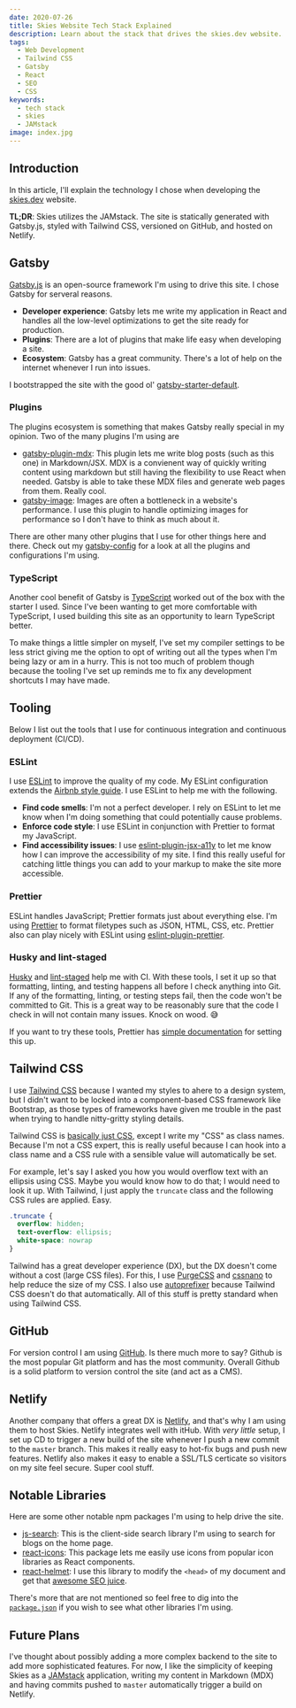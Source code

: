 ```yaml
---
date: 2020-07-26
title: Skies Website Tech Stack Explained
description: Learn about the stack that drives the skies.dev website.
tags:
  - Web Development
  - Tailwind CSS
  - Gatsby
  - React
  - SEO
  - CSS
keywords:
  - tech stack
  - skies
  - JAMstack
image: index.jpg
---
```


## Introduction

In this article, I'll explain the technology I chose when developing the
[skies.dev](https://www.skies.dev) website.

**TL;DR**: Skies utilizes the JAMstack. The site is statically generated with
Gatsby.js, styled with Tailwind CSS, versioned on GitHub, and hosted on Netlify.

## Gatsby

[Gatsby.js](https://www.gatsbyjs.org/) is an open-source framework I'm using to
drive this site. I chose Gatsby for serveral reasons.

- **Developer experience**: Gatsby lets me write my application in React and
  handles all the low-level optimizations to get the site ready for production.
- **Plugins**: There are a lot of plugins that make life easy when developing a
  site.
- **Ecosystem**: Gatsby has a great community. There's a lot of help on the
  internet whenever I run into issues.

I bootstrapped the site with the good ol'
[gatsby-starter-default](https://www.gatsbyjs.org/starters/gatsbyjs/gatsby-starter-default/).

### Plugins

The plugins ecosystem is something that makes Gatsby really special in my
opinion. Two of the many plugins I'm using are

- [gatsby-plugin-mdx](https://www.gatsbyjs.org/packages/gatsby-plugin-mdx/):
  This plugin lets me write blog posts (such as this one) in Markdown/JSX. MDX
  is a convienent way of quickly writing content using markdown but still having
  the flexibility to use React when needed. Gatsby is able to take these MDX
  files and generate web pages from them. Really cool.
- [gatsby-image](https://www.gatsbyjs.org/packages/gatsby-image): Images are
  often a bottleneck in a website's performance. I use this plugin to handle
  optimizing images for performance so I don't have to think as much about it.

There are other many other plugins that I use for other things here and there.
Check out my
[gatsby-config](https://github.com/swkeever/skies.dev/blob/master/gatsby-config.js)
for a look at all the plugins and configurations I'm using.

### TypeScript

Another cool benefit of Gatsby is [TypeScript](https://www.typescriptlang.org/)
worked out of the box with the starter I used. Since I've been wanting to get
more comfortable with TypeScript, I used building this site as an opportunity to
learn TypeScript better.

To make things a little simpler on myself, I've set my compiler settings to be
less strict giving me the option to opt of writing out all the types when I'm
being lazy or am in a hurry. This is not too much of problem though because the
tooling I've set up reminds me to fix any development shortcuts I may have made.

## Tooling

Below I list out the tools that I use for continuous integration and continuous
deployment (CI/CD).

### ESLint

I use [ESLint](https://eslint.org/) to improve the quality of my code. My ESLint
configuration extends the
[Airbnb style guide](https://github.com/airbnb/javascript). I use ESLint to help
me with the following.

- **Find code smells**: I'm not a perfect developer. I rely on ESLint to let me
  know when I'm doing something that could potentially cause problems.
- **Enforce code style**: I use ESLint in conjunction with Prettier to format my
  JavaScript.
- **Find accessibility issues**: I use
  [eslint-plugin-jsx-a11y](https://www.npmjs.com/package/eslint-plugin-jsx-a11y)
  to let me know how I can improve the accessibility of my site. I find this
  really useful for catching little things you can add to your markup to make
  the site more accessible.

### Prettier

ESLint handles JavaScript; Prettier formats just about everything else. I'm
using [Prettier](https://prettier.io/) to format filetypes such as JSON, HTML,
CSS, etc. Prettier also can play nicely with ESLint using
[eslint-plugin-prettier](https://github.com/prettier/eslint-plugin-prettier).

### Husky and lint-staged

[Husky](https://www.npmjs.com/package/husky) and
[lint-staged](https://github.com/okonet/lint-staged) help me with CI. With these
tools, I set it up so that formatting, linting, and testing happens all before I
check anything into Git. If any of the formatting, linting, or testing steps
fail, then the code won't be committed to Git. This is a great way to be
reasonably sure that the code I check in will not contain many issues. Knock on
wood. 😅

If you want to try these tools, Prettier has
[simple documentation](https://prettier.io/docs/en/precommit.html) for setting
this up.

## Tailwind CSS

I use [Tailwind CSS](https://tailwindcss.com/) because I wanted my styles to
ahere to a design system, but I didn't want to be locked into a component-based
CSS framework like Bootstrap, as those types of frameworks have given me trouble
in the past when trying to handle nitty-gritty styling details.

Tailwind CSS is [basically just CSS](/blog/learn-css), except I write my "CSS"
as class names. Because I'm not a CSS expert, this is really useful because I
can hook into a class name and a CSS rule with a sensible value will
automatically be set.

For example, let's say I asked you how you would overflow text with an ellipsis
using CSS. Maybe you would know how to do that; I would need to look it up. With
Tailwind, I just apply the `truncate` class and the following CSS rules are
applied. Easy.

```CSS
.truncate {
  overflow: hidden;
  text-overflow: ellipsis;
  white-space: nowrap
}
```

Tailwind has a great developer experience (DX), but the DX doesn't come without
a cost (large CSS files). For this, I use
[PurgeCSS](https://github.com/FullHuman/purgecss) and
[cssnano](https://cssnano.co/) to help reduce the size of my CSS. I also use
[autoprefixer](https://github.com/postcss/autoprefixer) because Tailwind CSS
doesn't do that automatically. All of this stuff is pretty standard when using
Tailwind CSS.

## GitHub

For version control I am using [GitHub](https://www.github.com/). Is there much
more to say? Github is the most popular Git platform and has the most community.
Overall Github is a solid platform to version control the site (and act as a
CMS).

## Netlify

Another company that offers a great DX is [Netlify](https://www.netlify.com/),
and that's why I am using them to host Skies. Netlify integrates well with
itHub. With _very little_ setup, I set up CD to trigger a new build of the site
whenever I push a new commit to the `master` branch. This makes it really easy
to hot-fix bugs and push new features. Netlify also makes it easy to enable a
SSL/TLS certicate so visitors on my site feel secure. Super cool stuff.

## Notable Libraries

Here are some other notable npm packages I'm using to help drive the site.

- [js-search](https://github.com/bvaughn/js-search): This is the client-side
  search library I'm using to search for blogs on the home page.
- [react-icons](https://github.com/react-icons/react-icons): This package lets
  me easily use icons from popular icon libraries as React components.
- [react-helmet](https://github.com/nfl/react-helmet): I use this library to
  modify the `<head>` of my document and get that
  [awesome SEO juice](/blog/awesome-links).

There's more that are not mentioned so feel free to dig into the
[`package.json`](https://github.com/swkeever/skies.dev/blob/master/package.json)
if you wish to see what other libraries I'm using.

## Future Plans

I've thought about possibly adding a more complex backend to the site to add
more sophisticated features. For now, I like the simplicity of keeping Skies as
a [JAMstack](https://jamstack.org/) application, writing my content in Markdown
(MDX) and having commits pushed to `master` automatically trigger a build on
Netlify.
